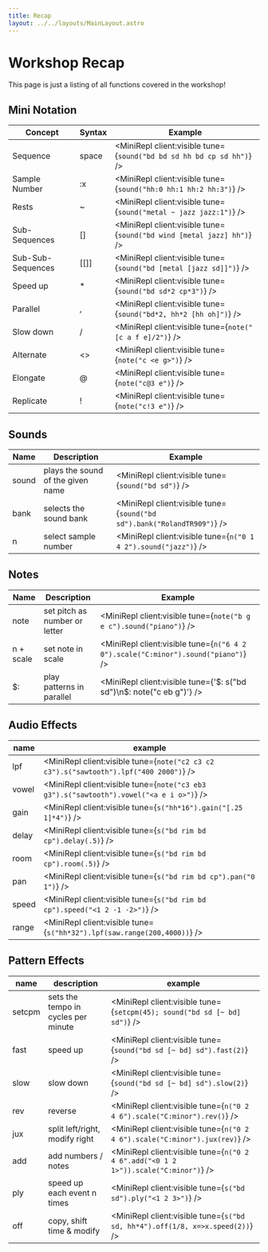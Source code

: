 ```yaml
---
title: Recap
layout: ../../layouts/MainLayout.astro
---
```



# Workshop Recap

This page is just a listing of all functions covered in the workshop!

## Mini Notation

| Concept           | Syntax   | Example                                                               |
| ----------------- | -------- | --------------------------------------------------------------------- |
| Sequence          | space    | <MiniRepl client:visible tune={`sound("bd bd sd hh bd cp sd hh")`} /> |
| Sample Number     | :x       | <MiniRepl client:visible tune={`sound("hh:0 hh:1 hh:2 hh:3")`} />     |
| Rests             | ~        | <MiniRepl client:visible tune={`sound("metal ~ jazz jazz:1")`} />     |
| Sub-Sequences     | \[\]     | <MiniRepl client:visible tune={`sound("bd wind [metal jazz] hh")`} /> |
| Sub-Sub-Sequences | \[\[\]\] | <MiniRepl client:visible tune={`sound("bd [metal [jazz sd]]")`} />    |
| Speed up          | \*       | <MiniRepl client:visible tune={`sound("bd sd*2 cp*3")`} />            |
| Parallel          | ,        | <MiniRepl client:visible tune={`sound("bd*2, hh*2 [hh oh]")`} />      |
| Slow down         | \/       | <MiniRepl client:visible tune={`note("[c a f e]/2")`} />              |
| Alternate         | \<\>     | <MiniRepl client:visible tune={`note("c <e g>")`} />                  |
| Elongate          | @        | <MiniRepl client:visible tune={`note("c@3 e")`} />                    |
| Replicate         | !        | <MiniRepl client:visible tune={`note("c!3 e")`} />                    |

## Sounds

| Name  | Description                       | Example                                                                 |
| ----- | --------------------------------- | ----------------------------------------------------------------------- |
| sound | plays the sound of the given name | <MiniRepl client:visible tune={`sound("bd sd")`} />                     |
| bank  | selects the sound bank            | <MiniRepl client:visible tune={`sound("bd sd").bank("RolandTR909")`} /> |
| n     | select sample number              | <MiniRepl client:visible tune={`n("0 1 4 2").sound("jazz")`} />         |

## Notes

| Name      | Description                   | Example                                                                           |
| --------- | ----------------------------- | --------------------------------------------------------------------------------- |
| note      | set pitch as number or letter | <MiniRepl client:visible tune={`note("b g e c").sound("piano")`} />               |
| n + scale | set note in scale             | <MiniRepl client:visible tune={`n("6 4 2 0").scale("C:minor").sound("piano")`} /> |
| $:        | play patterns in parallel     | <MiniRepl client:visible tune={'$: s("bd sd")\n$: note("c eb g")'} />             |

## Audio Effects

| name  | example                                                                                 |
| ----- | --------------------------------------------------------------------------------------- |
| lpf   | <MiniRepl client:visible tune={`note("c2 c3 c2 c3").s("sawtooth").lpf("400 2000")`} />  |
| vowel | <MiniRepl client:visible tune={`note("c3 eb3 g3").s("sawtooth").vowel("<a e i o>")`} /> |
| gain  | <MiniRepl client:visible tune={`s("hh*16").gain("[.25 1]*4")`} />                       |
| delay | <MiniRepl client:visible tune={`s("bd rim bd cp").delay(.5)`} />                        |
| room  | <MiniRepl client:visible tune={`s("bd rim bd cp").room(.5)`} />                         |
| pan   | <MiniRepl client:visible tune={`s("bd rim bd cp").pan("0 1")`} />                       |
| speed | <MiniRepl client:visible tune={`s("bd rim bd cp").speed("<1 2 -1 -2>")`} />             |
| range | <MiniRepl client:visible tune={`s("hh*32").lpf(saw.range(200,4000))`} />                |

## Pattern Effects

| name   | description                         | example                                                                             |
| ------ | ----------------------------------- | ----------------------------------------------------------------------------------- |
| setcpm | sets the tempo in cycles per minute | <MiniRepl client:visible tune={`setcpm(45); sound("bd sd [~ bd] sd")`} />           |
| fast   | speed up                            | <MiniRepl client:visible tune={`sound("bd sd [~ bd] sd").fast(2)`} />               |
| slow   | slow down                           | <MiniRepl client:visible tune={`sound("bd sd [~ bd] sd").slow(2)`} />               |
| rev    | reverse                             | <MiniRepl client:visible tune={`n("0 2 4 6").scale("C:minor").rev()`} />            |
| jux    | split left/right, modify right      | <MiniRepl client:visible tune={`n("0 2 4 6").scale("C:minor").jux(rev)`} />         |
| add    | add numbers / notes                 | <MiniRepl client:visible tune={`n("0 2 4 6".add("<0 1 2 1>")).scale("C:minor")`} /> |
| ply    | speed up each event n times         | <MiniRepl client:visible tune={`s("bd sd").ply("<1 2 3>")`} />                      |
| off    | copy, shift time & modify           | <MiniRepl client:visible tune={`s("bd sd, hh*4").off(1/8, x=>x.speed(2))`} />       |
